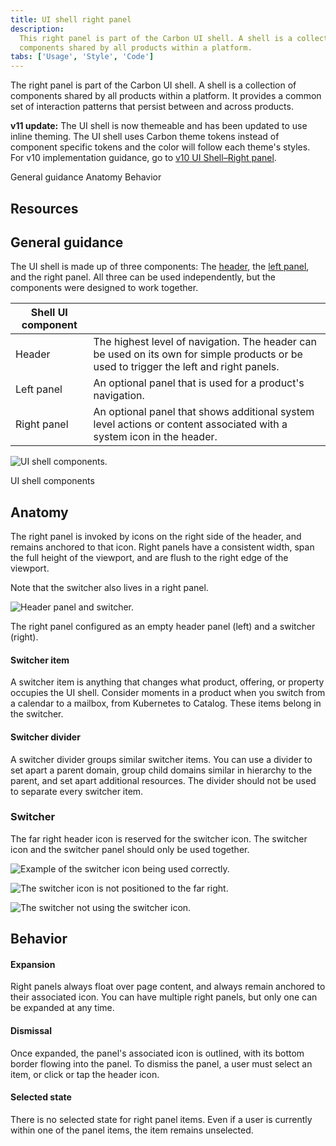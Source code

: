 ```yaml
---
title: UI shell right panel
description:
  This right panel is part of the Carbon UI shell. A shell is a collection of
  components shared by all products within a platform.
tabs: ['Usage', 'Style', 'Code']
---
```


<PageDescription>

The right panel is part of the Carbon UI shell. A shell is a collection of
components shared by all products within a platform. It provides a common set of
interaction patterns that persist between and across products.

</PageDescription>

<InlineNotification>

**v11 update:** The UI shell is now themeable and has been updated to use inline
theming. The UI shell uses Carbon theme tokens instead of component specific
tokens and the color will follow each theme's styles. For v10 implementation
guidance, go to
[v10 UI Shell–Right panel](https://v10.carbondesignsystem.com/components/UI-shell-right-panel/usage/).

</InlineNotification>

<AnchorLinks>

<AnchorLink>General guidance</AnchorLink>
<AnchorLink>Anatomy</AnchorLink>
<AnchorLink>Behavior</AnchorLink>

</AnchorLinks>

## Resources

<Row className="resource-card-group">
  <Column colLg={4} colMd={4} noGutterSm>
    <ResourceCard
      subTitle="UI Shell template"
      href="https://sketch.cloud/s/6a8e1d7b-f00a-4d8d-9d83-79ecf4dc12a0">
      <MdxIcon name="sketch" />
    </ResourceCard>
  </Column>
</Row>

## General guidance

The UI shell is made up of three components: The
[header](/components/UI-shell-header/usage), the
[left panel](/components/UI-shell-right-panel/usage), and the right panel. All
three can be used independently, but the components were designed to work
together.

| Shell UI component |                                                                                                                                         |
| ------------------ | --------------------------------------------------------------------------------------------------------------------------------------- |
| Header             | The highest level of navigation. The header can be used on its own for simple products or be used to trigger the left and right panels. |
| Left panel         | An optional panel that is used for a product's navigation.                                                                              |
| Right panel        | An optional panel that shows additional system level actions or content associated with a system icon in the header.                    |

<Row>
<Column colLg={8}>

![UI shell components.](images/shell-usage-1.png)

<Caption>UI shell components</Caption>

</Column>
</Row>

## Anatomy

The right panel is invoked by icons on the right side of the header, and remains
anchored to that icon. Right panels have a consistent width, span the full
height of the viewport, and are flush to the right edge of the viewport.

Note that the switcher also lives in a right panel.

![Header panel and switcher.](images/right-panel-usage-1.png)

<Caption>
  The right panel configured as an empty header panel (left) and a switcher
  (right).
</Caption>

#### Switcher item

A switcher item is anything that changes what product, offering, or property
occupies the UI shell. Consider moments in a product when you switch from a
calendar to a mailbox, from Kubernetes to Catalog. These items belong in the
switcher.

#### Switcher divider

A switcher divider groups similar switcher items. You can use a divider to set
apart a parent domain, group child domains similar in hierarchy to the parent,
and set apart additional resources. The divider should not be used to separate
every switcher item.

### Switcher

The far right header icon is reserved for the switcher icon. The switcher icon
and the switcher panel should only be used together.

<DoDontRow>
  <DoDont type="do" colLg={6} caption="Positioned the switcher to the far right.">

![Example of the switcher icon being used correctly.](images/right-panel-usage-2.png)

  </DoDont>
  <DoDont type="dont" colLg={6}  caption="Do not position other icons to the right of the switcher.">

![The switcher icon is not positioned to the far right.](images/right-panel-usage-3.png)

  </DoDont>
</DoDontRow>

<DoDontRow>
  <DoDont type="dont" colLg={6}  caption="Do not use another icon for the switcher.">

![The switcher not using the switcher icon.](images/right-panel-usage-4.png)

  </DoDont>
</DoDontRow>

## Behavior

#### Expansion

Right panels always float over page content, and always remain anchored to their
associated icon. You can have multiple right panels, but only one can be
expanded at any time.

#### Dismissal

Once expanded, the panel's associated icon is outlined, with its bottom border
flowing into the panel. To dismiss the panel, a user must select an item, or
click or tap the header icon.

#### Selected state

There is no selected state for right panel items. Even if a user is currently
within one of the panel items, the item remains unselected.
